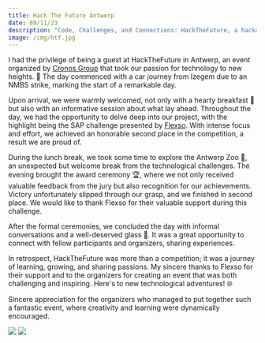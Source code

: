 ```yaml
---
title: Hack The Future Antwerp
date: 09/11/23
description: "Code, Challenges, and Connections: HackTheFuture, a hackathon organized by the Cronos Group"
image: /img/htf.jpg
---
```

I had the privilege of being a guest at HackTheFuture in Antwerp, an event organized by [Cronos Group](https://cronos-groep.be/) that took our passion for technology to new heights. 🚀 The day commenced with a car journey from Izegem due to an NMBS strike, marking the start of a remarkable day.

Upon arrival, we were warmly welcomed, not only with a hearty breakfast 🍳 but also with an informative session about what lay ahead. Throughout the day, we had the opportunity to delve deep into our project, with the highlight being the SAP challenge presented by [Flexso](https://www.flexso.com/en). With intense focus and effort, we achieved an honorable second place in the competition, a result we are proud of.

During the lunch break, we took some time to explore the Antwerp Zoo 🦓, an unexpected but welcome break from the technological challenges. The evening brought the award ceremony 🏆, where we not only received valuable feedback from the jury but also recognition for our achievements.
Victory unfortunately slipped through our grasp, and we finished in second place. We would like to thank Flexso for their valuable support during this challenge.

After the formal ceremonies, we concluded the day with informal conversations and a well-deserved glass 🥂. It was a great opportunity to connect with fellow participants and organizers, sharing experiences.

In retrospect, HackTheFuture was more than a competition; it was a journey of learning, growing, and sharing passions. My sincere thanks to Flexso for their support and to the organizers for creating an event that was both challenging and inspiring. Here's to new technological adventures! 🌐

Sincere appreciation for the organizers who managed to put together such a fantastic event, where creativity and learning were dynamically encouraged.
<div style={{ display: 'flex', flexWrap: 'wrap', gap: '5%', justifyContent: 'center'}}>
    <img src="/img/htf2.jpeg" style={{ flexGrow: '1', maxWidth: '30rem', height: '300px', objectFit: 'cover' }} />
    <img src="/img/htf3.jpeg" style={{ flexGrow: '1', maxWidth: '30rem', height: '300px', objectFit: 'cover' }} />
</div>
